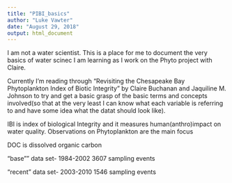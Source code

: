 ```yaml
---
title: "PIBI_basics"
author: "Luke Vawter"
date: "August 29, 2018"
output: html_document
---
```


I am not a water scientist.  This is a place for me to document the very basics of water scinec I am learning as I work on the Phyto project with Claire.  

Currently I'm reading through "Revisiting the Chesapeake Bay Phytoplankton Index of Biotic Integrity" by Claire Buchanan and Jaquiline M. Johnson to try and get a basic grasp of the basic terms and concepts involved(so that at the very least I can know what each variable is referring to and have some idea what the datat should look like).


IBI is index of biological Integrity and it measures human(anthro)impact on water quality.  Observations on Phytoplankton are the main focus

DOC is dissolved organic carbon

"base"" data set-
1984-2002
3607 sampling events

"recent" data set-
2003-2010
1546 sampling events

